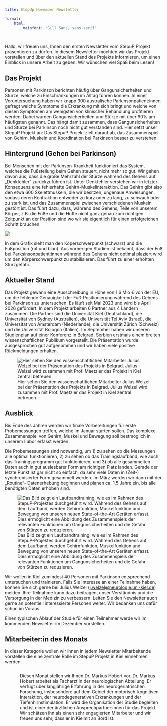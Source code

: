 ```yaml
---
title: StepUp November Newsletter

format: 
    html:
        mainfont: "Gill Sans, sans-serif"

---
```



Hallo, wir freuen uns, Ihnen den ersten Newsletter vom StepuP Projekt präsentieren zu dürfen. In diesem Newsletter möchten wir das Projekt vorstellen und über den aktuellen Stand des Projekts informieren, um einen Einblick in unsere Arbeit zu geben. Wir wünschen viel Spaß beim Lesen!

## Das Projekt
Personen mit Parkinson berichten häufig über Gangunsicherheiten und Stürze, welche zu Einschränkungen im Alltag führen können. In einer Voruntersuchung haben wir knapp 300 australische Parkinsonpatient:innen gefragt welche Symptome die Erkrankung mit sich bringt und welche von diesen Symptomen am wenigsten von klinischer Behandlung profitieren werden. Dabei wurden Gangunsicherheiten und Stürze mit über 90% am häufigsten genannt. Das hängt damit zusammen, dass Gangunsicherheiten und Stürze bei Parkinson noch nicht gut verstanden sind. Hier setzt unser StepuP Projekt an: Das StepuP Projekt zielt darauf ab, das Zusammenspiel von Gehirn, Muskeln und Koordination bei Parkinson besser zu verstehen.

## Hintergrund (Gehen bei Parkinson)
Bei Menschen mit der Parkinson-Krankheit funktioniert das System, welches die Fußstellung beim Gehen steuert, nicht mehr so gut. Wir gehen davon aus, dass die große Mehrzahl der Stürze während des Gehens auf „Denkfehler“ zurückzuführen ist. Unter Denkfehler verstehen wir in letzter Konsequenz eine fehlerhafte Gehirn-Muskelinteraktion. Das Gehirn gibt also den etwa 600 Skelettmuskeln, die wir besitzen, ungenaue Anweisungen, sodass deren Kontraktion entweder zu kurz oder zu lang, zu schwach oder zu stark ist, und das Zusammenspiel zwischen verschiedenen Muskeln gestört ist. Das führt dazu, dass, während des Gehens, Teile von unserem Körper, z.B. die Füße und die Hüfte nicht ganz genau zum richtigen Zeitpunkt an der Position sind wo wir sie eigentlich für einen erfolgreichen Schritt brauchen.

![](pics/foot_placement_model.png)

In dem Grafik sieht man den Köperschwerpunkt (schwarz) und die Fußposition (rot und blau). Aus vorherigen Studien ist bekannt, dass der Fuß bei Parksinsonpatient:innen während des Gehens nicht optimal plaziert wird um den Körperschwerpunkt zu stabilisieren. Das führt zu einer erhöhten Sturzgefahr.

## Aktueller Stand
Das Projekt gewann eine Ausschreibung in Höhe von 1.6 Mio € von der EU, um die fehlende Genauigkeit der Fuß-Positionierung während des Gehens bei Parkinson zu untersuchen. Es läuft seit Mai 2023 und wird bis April 2026 gefördert. In dem Projekt arbeiten 6 Partner aus 4 Ländern zusammen. Die Partner sind die Universität Kiel (Deutschland), die Universität von Sydney (Australien), die Universität Tel Aviv (Israel), die Universität von Amsterdam (Niederlande), die Universität Zürich (Schweiz) und die Universität Bologna (Italien). Im September haben wir unseren Studienplan auf einer Konferenz in Belgrad, Serbien erstmals einem breiten wissenschaftlichen Publikum vorgestellt. Die Präsentation wurde ausgesprochen gut aufgenommen und wir haben viele positive Rückmeldungen erhalten.

![Hier sehen Sie den wissenschafltichen Mitarbeiter Julius Welzel bei der Präsentation des Projekts in Belgrad. Julius Welzel wird zusammen mit Prof. Maetzler das Projekt in Kiel zentral betreuen.](pics/belgrade.jpg)

## Ausblick
Bis Ende des Jahren werden wir finale Vorbereitungen für erste Probemessungen treffen, welche im Januar starten sollen. Das komplexe Zusammenspiel von Gehirn, Muskel und Bewegung soll bestmöglich in unserem Labor erfasst werden. 

Die Probemessungen sind notwendig, um 1) zu sehen ob die Messungen alle optimal funktionieren, 2) zu sehen ob das Trainingslaufband, wie auch das Trainingsprogramm gut funktionieren, und 3) ob alle gesammelten Daten auch in gut auslesbarer Form am richtigen Platz landen. Gerade der letzte Punkt ist gar nicht so einfach, da sehr viele Daten in (Zeit-) synchronisierter Form gesammelt werden. Im März werden wir dann mit der „Routine“- Datenerhebung beginnen und planen ca. 1,5 Jahre ein, bis alle benötigten Daten erhoben sind. 

![Das Bild zeigt ein Laufbandtraining, wie es im Rahmen des StepuP-Projektes durchgeführt wird. Während des Gehens auf dem Laufband, werden Gehirnfunktion, Muskelfunktion und Bewegung von unseren neuen State-of-the-Art Geräten erfasst. Dies ermöglicht eine Abbildung des Zusammenspiels der relevanten Funktionen um Gangunsicherheiten und die Gefahr von Stürzen zu reduzieren.](pics/lab.jpg){fig-align="center"}

Wir wollen in Kiel zumindest 40 Personen mit Parkinson entsprechend untersuchen und trainieren. Falls Sie Interesse an einer Teilnahme haben, können Sie sich gerne bei Julius Welzel ([j.welzel@neurologie.uni-kiel.de](mailto:j.welzel@neurologie.uni-kiel.de?subject=Interesse%20an%20StepuP)) melden. Ihre Teilnahme kann dazu beitragen, unser Verständnis und die Versorgung in der Medizin zu verbessern. Leiten Sie den Newsletter auch gerne an potentiell interessierte Personen weiter. Wir bedanken uns dafür schon im Voraus.

Einen typischen Ablauf der Studie für einen Teilnehmer werde wir im kommenden Newsletter im Dezember vorstellen.

## Mitarbeiter:in des Monats
In dieser Kategorie wollen wir ihnen in jedem Newsletter Mitarbeitende vorstellen die eine zentrale Rolle im StepuP Projekt in Kiel einnehmen werden. 

::: columns
:::: column
![Dr. Markus Hobert](pics/markus.jpg){fig-align="center"}
:::

:::: column
Diesen Monat stellen wir Ihnen Dr. Markus Hobert vor. Dr. Markus Hobert arbeitet als Facharzt in der neurologischen Abteilung. Er verfügt über langjährige Erfahrung in der neurogeriatrischen Forschung, insbesondere auf dem Gebiet der motorisch-kognitiven Interaktion, der neurodegenerativen Erkrankungen und der Tiefenhirnstimulation. Er wird die Organisation der Studie begleiten und ist einer der ärztlichen Ansprechpartner:innen für das Projekt. Wir schätzen ihn als einen sehr engagierten Mitarbeiter und wir freuen uns sehr, dass er in Kielmit an Bord ist.
:::
:::
